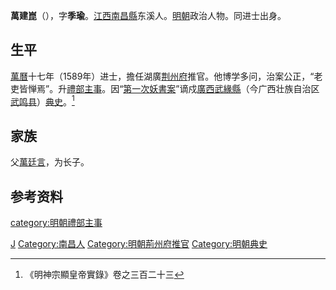{{明清人物信息框
| 姓名 = 萬建崑
| 原名 =
| 圖片名稱= 
| 圖片大小 =
| 圖片說明 = 
| 最高職務 = 禮部主事
| 國家 = 大明 
| 爵位 =
| 籍貫 = [[江西|江西]][[南昌府|南昌府]][[南昌縣|南昌縣]]民籍
| 族裔 = 
| 字號 = 字季瑜
| 諡號 =
| 出生日期 = 生年不詳
| 出生地點 = 
| 逝世日期 = 卒年不詳
| 逝世地點 =
| 墓葬 =
| 配偶 = 
| 親屬 = 祖父 [[萬虞愷|萬虞愷]]、父 [[萬廷言|萬廷言]]
| 出身 =
* 萬曆十七年己丑科戌科同進士出身
| 經歷 =
}}

'''萬建崑'''（{{bd|?||?|}}），字'''季瑜'''。[[江西|江西]][[南昌縣|南昌縣]]东溪人。[[明朝|明朝]]政治人物。同进士出身。

==生平==
[[萬曆|萬曆]]十七年（1589年）进士，擔任湖廣[[荆州府|荆州府]]推官。他博学多问，治案公正，“老吏皆惮焉”。升[[禮部|禮部]][[主事|主事]]。因“[[第一次妖書案|第一次妖書案]]”谪戍[[廣西|廣西]][[武緣縣|武緣縣]]（今广西壮族自治区[[武鸣县|武鸣县]]）[[典史|典史]]。<ref>《明神宗顯皇帝實錄》卷之三百二十三</ref>

== 家族 ==
父[[萬廷言|萬廷言]]，为长子。

== 参考资料 ==
{{reflist}}

{{萬曆十七年己丑科殿試金榜}}

{{Authority control}}

{{DEFAULTSORT:Wan万}}
[[Category:萬姓|J]]
[[Category:南昌人|Category:南昌人]]
[[Category:明朝荊州府推官|Category:明朝荊州府推官]]
[[category:明朝禮部主事|category:明朝禮部主事]]
[[Category:明朝典史|Category:明朝典史]]


{{明朝人物小作品}}